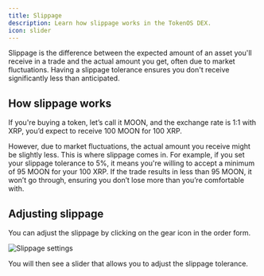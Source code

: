 ```yaml
---
title: Slippage
description: Learn how slippage works in the TokenOS DEX.
icon: slider
---
```


Slippage is the difference between the expected amount of an asset you'll receive in a trade and the actual amount you get, often due to market fluctuations. Having a slippage tolerance ensures you don't receive significantly less than anticipated.

## How slippage works

If you're buying a token, let’s call it MOON, and the exchange rate is 1:1 with XRP, you’d expect to receive 100 MOON for 100 XRP.

However, due to market fluctuations, the actual amount you receive might be slightly less. This is where slippage comes in. For example, if you set your slippage tolerance to 5%, it means you're willing to accept a minimum of 95 MOON for your 100 XRP. If the trade results in less than 95 MOON, it won’t go through, ensuring you don’t lose more than you’re comfortable with.

## Adjusting slippage

You can adjust the slippage by clicking on the gear icon in the order form.

<Frame>
  <img src="/images/dex/slippage.png" alt="Slippage settings" />
</Frame>

You will then see a slider that allows you to adjust the slippage tolerance.
